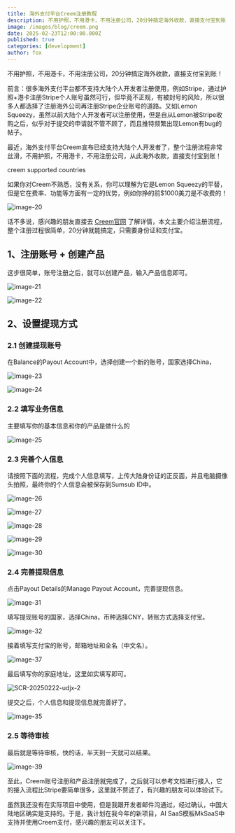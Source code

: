 ```yaml
---
title: 海外支付平台Creem注册教程
description: 不用护照，不用港卡，不用注册公司，20分钟搞定海外收款，直接支付宝到账！本文主要介绍Creem注册流程，整个过程很简单，只需身份证和支付宝。
image: /images/blog/creem.png
date: 2025-02-23T12:00:00.000Z
published: true
categories: [development]
author: fox
---
```


不用护照，不用港卡，不用注册公司，20分钟搞定海外收款，直接支付宝到账！

前言：很多海外支付平台都不支持大陆个人开发者注册使用，例如Stripe，通过护照+港卡注册Stripe个人账号虽然可行，但毕竟不正规，有被封号的风险，所以很多人都选择了注册海外公司再注册Stripe企业账号的道路。又如Lemon Squeezy，虽然以前大陆个人开发者可以注册使用，但是自从Lemon被Stripe收购之后，似乎对于提交的申请就不管不顾了，而且推特频繁出现Lemon有bug的帖子。

最近，海外支付平台Creem宣布已经支持大陆个人开发者了，整个注册流程非常丝滑，不用护照，不用港卡，不用注册公司，从此海外收款，直接支付宝到账！

creem supported countries

如果你对Creem不熟悉，没有关系，你可以理解为它是Lemon Squeezy的平替，但是它在费率、功能等方面有一定的优势，例如你挣的前$1000美刀是不收费的！

![image-20](https://blog.javayhu.com/images/a2025a085d1da27f14c151e84c997fa4.png)

话不多说，感兴趣的朋友直接去 [Creem官网](https://www.creem.io/?ref=javayhu.com) 了解详情，本文主要介绍注册流程，整个注册过程很简单，20分钟就能搞定，只需要身份证和支付宝。

## 1、注册账号 + 创建产品

这步很简单，账号注册之后，就可以创建产品，输入产品信息即可。

![image-21](https://blog.javayhu.com/images/b627d719804e09eba2f2f4bff9d947e3.png)

![image-22](https://blog.javayhu.com/images/147fe8468c1ada27cb510dac8f182e46.png)

## 2、设置提现方式

### 2.1 创建提现账号

在Balance的Payout Account中，选择创建一个新的账号，国家选择China，

![image-23](https://blog.javayhu.com/images/6aeb197c1a103ef6993ef10216ff4fb4.png)

![image-24](https://blog.javayhu.com/images/fb7928e7f7752923b474479d12bd6789.png)

### 2.2 填写业务信息

主要填写你的基本信息和你的产品是做什么的

![image-25](https://blog.javayhu.com/images/60e11fe4c44c8553f885d80a6b75955d.png)

### 2.3 完善个人信息

请按照下面的流程，完成个人信息填写，上传大陆身份证的正反面，并且电脑摄像头拍照，最终你的个人信息会被保存到Sumsub ID中。

![image-26](https://blog.javayhu.com/images/0a543106a80b4639f23b37a985ad0884.png)

![image-27](https://blog.javayhu.com/images/c65cf0b174d21a2edad330838a596163.png)

![image-28](https://blog.javayhu.com/images/bbabfc16d9da3831b17a29b7789feea1.png)

![image-29](https://blog.javayhu.com/images/8ee125763f16ca63bf8c08e20e5551eb.png)

![image-30](https://blog.javayhu.com/images/24ce9ec5f202b3ec749ab0e8824e7e5c.png)

### 2.4 完善提现信息

点击Payout Details的Manage Payout Account，完善提现信息。

![image-31](https://blog.javayhu.com/images/c5959473c1d8674419b4c5482b37007b.png)

填写提现账号的国家，选择China，币种选择CNY，转账方式选择支付宝。

![image-32](https://blog.javayhu.com/images/e8f31909867d8d71e2e6ec3a92fb7f06.png)

接着填写支付宝的账号，邮箱地址和全名（中文名）。

![image-37](https://blog.javayhu.com/images/af57e4ff28c0175cb20fa0752d86543d.png)

最后填写你的家庭地址，这里如实填写即可。

![SCR-20250222-udjx-2](https://blog.javayhu.com/images/afa525eaad9ca32ba340ce530c7f547d.png)

提交之后，个人信息和提现信息就完善好了。

![image-35](https://blog.javayhu.com/images/3ae080aecc87ccc7651bed0117005259.png)

### 2.5 等待审核

最后就是等待审核，快的话，半天到一天就可以结果。

![image-39](https://blog.javayhu.com/images/ee1c79ffc010a3b5602f5a6ed1201111.png)

至此，Creem账号注册和产品注册就完成了，之后就可以参考文档进行接入，它的接入流程比Stripe要简单很多，这里就不赘述了，有兴趣的朋友可以体验试下。

虽然我还没有在实际项目中使用，但是我跟开发者邮件沟通过，经过确认，中国大陆地区确实是支持的。于是，我计划在我今年的新项目，AI SaaS模板MkSaaS中支持并使用Creem支付，感兴趣的朋友可以关注下。

